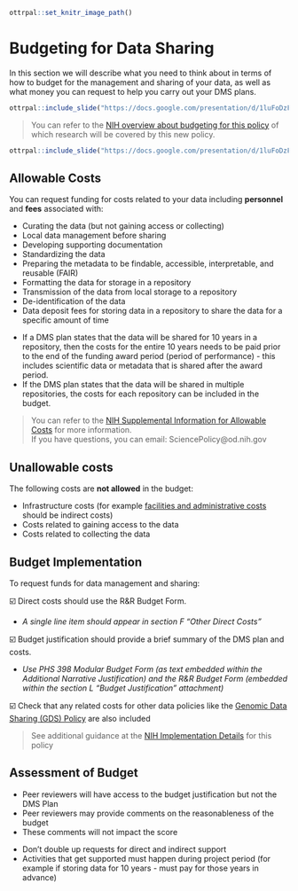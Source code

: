 ```r
ottrpal::set_knitr_image_path()
```

# Budgeting for Data Sharing

In this section we will describe what you need to think about in terms of how to budget for the management and sharing of your data, as well as what money you can request to help you carry out your DMS plans.


```r
ottrpal::include_slide("https://docs.google.com/presentation/d/1luFoDzF6aDJEebbL6iWoJ_s8s9nQnaWLL5jghbmWdak/edit#slide=id.g16b04bd80e5_4_62")
```

> You can refer to the [NIH overview about budgeting for this policy](https://sharing.nih.gov/data-management-and-sharing-policy/planning-and-budgeting-DMS/budgeting-for-data-management-sharing#after){target="_blank"} of which research will be covered by this new policy.  

```r
ottrpal::include_slide("https://docs.google.com/presentation/d/1luFoDzF6aDJEebbL6iWoJ_s8s9nQnaWLL5jghbmWdak/edit#slide=id.g178800e11b1_15_16")
```

## Allowable Costs

You can request funding for costs related to your data including **personnel** and  **fees** associated with:

  - Curating the data (but not gaining access or collecting)
  - Local data management before sharing
  - Developing supporting documentation
  - Standardizing the data
  - Preparing the metadata to be findable, accessible, interpretable, and reusable (FAIR)
  - Formatting the data for storage in a repository
  - Transmission of the data from local storage to a repository
  - De-identification of the data
  - Data deposit fees for storing data in a repository to share the data for a specific amount of time
  
<div class = "notice"> 
 - If a DMS plan states that the data will be shared for 10 years in a repository, then the costs for the entire 10 years needs to be paid prior to the end of the funding award period (period of performance) - this includes scientific data or metadata that is shared after the award period.
 - If the DMS plan states that the data will be shared in multiple repositories, the costs for each repository can be included in the budget.
</div>

> You can refer to the [NIH Supplemental Information for Allowable Costs](https://grants.nih.gov/grants/guide/notice-files/NOT-OD-21-015.html){target="_blank"} for more information.  
> If you have questions, you can email: SciencePolicy@od.nih.gov


## Unallowable costs

The following costs are **not allowed** in the budget:

  - Infrastructure costs (for example [facilities and administrative costs](https://grants.nih.gov/grants/policy/nihgps/html5/section_7/7.3_direct_costs_and_facilities_and_administrative_costs.htm) should be indirect costs)
  - Costs related to gaining access to the data
  - Costs related to collecting the data
  
## Budget Implementation

To request funds for data management and sharing:

☑️ Direct costs should use the R&R Budget Form. 

- _A single line item should appear in section F "Other Direct Costs"_

☑️ Budget justification should provide a brief summary of the DMS plan and costs.

- _Use PHS 398 Modular Budget Form (as text embedded within the Additional Narrative Justification) and the R&R Budget Form (embedded within the section L "Budget Justification" attachment)_

☑️  Check that any related costs for other data policies like the [Genomic Data Sharing (GDS) Policy](https://osp.od.nih.gov/scientific-sharing/genomic-data-sharing/) are also included

> See additional guidance at the [NIH Implementation Details](https://grants.nih.gov/grants/guide/notice-files/NOT-OD-22-189.html) for this policy

## Assessment of Budget

- Peer reviewers will have access to the budget justification but not the DMS Plan
- Peer reviewers may provide comments on the reasonableness of the budget
- These comments will not impact the score

<div class = "notice"> 
- Don't double up requests for direct and indirect support
- Activities that get supported must happen during project period (for example if storing data for 10 years - must pay for those years in advance)
</div>
